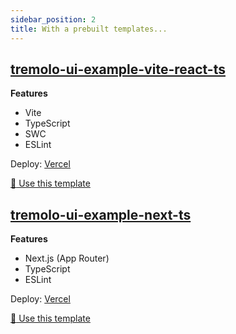 ```yaml
---
sidebar_position: 2
title: With a prebuilt templates...
---
```


## [tremolo-ui-example-vite-react-ts](https://github.com/m1m0zzz/tremolo-ui-example-vite-react-ts)

**Features**

- Vite
- TypeScript
- SWC
- ESLint

Deploy: [Vercel](https://tremolo-ui-example-vite-react-ts.vercel.app/)

[:octopus: Use this template](https://github.com/new?template_name=tremolo-ui-example-vite-react-ts&template_owner=m1m0zzz)


## [tremolo-ui-example-next-ts](https://github.com/m1m0zzz/tremolo-ui-example-next-ts)

**Features**

- Next.js (App Router)
- TypeScript
- ESLint

Deploy: [Vercel](https://tremolo-ui-example-next-ts.vercel.app/)

[:octopus: Use this template](https://github.com/new?template_name=tremolo-ui-example-next-ts&template_owner=m1m0zzz)
